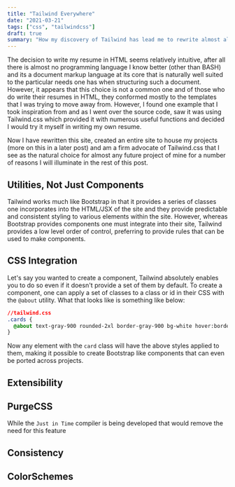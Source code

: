 ```yaml
---
title: "Tailwind Everywhere"
date: "2021-03-21"
tags: ["css", "tailwindcss"]
draft: true
summary: "How my discovery of Tailwind has lead me to rewrite almost all of my personal sites and incorporate a consistent style across my interfaces, while replacing CSS frameworks like Bootstrap seamlessly."
---
```


The decision to write my resume in HTML seems relatively intuitive, after all there is almost no programming language I know better (other than BASH) and its a document markup language at its core that is naturally well suited to the particular needs one has when structuring such a document. However, it appears that this choice is not a common one and of those who do write their resumes in HTML, they conformed mostly to the templates that I was trying to move away from. However, I found one example that I took inspiration from and as I went over the source code, saw it was using Tailwind.css which provided it with numerous useful functions and decided I would try it myself in writing my own resume.

Now I have rewritten this site, created an entire site to house my projects (more on this in a later post) and am a firm advocate of Tailwind.css that I see as the natural choice for almost any future project of mine for a number of reasons I will illuminate in the rest of this post.

## Utilities, Not Just Components

Tailwind works much like Bootstrap in that it provides a series of classes one incorporates into the HTML/JSX of the site and they provide predictable and consistent styling to various elements within the site. However, whereas Bootstrap provides components one must integrate into their site, Tailwind provides a low level order of control, preferring to provide rules that can be used to make components.

## CSS Integration
Let's say you wanted to create a component, Tailwind absolutely enables you to do so even if it doesn't provide a set of them by default. To create a component, one can apply a set of classes to a class or id in their CSS with the `@about` utility. What that looks like is something like below:

```css
//tailwind.css
.cards {
  @about text-gray-900 rounded-2xl border-gray-900 bg-white hover:border-gray-600;
}
```

Now any element with the `card` class will have the above styles applied to them, making it possible to create Bootstrap like components that can even be ported across projects.

## Extensibility

## PurgeCSS

While the `Just in Time` compiler is being developed that would remove the need for this feature

## Consistency

## ColorSchemes
